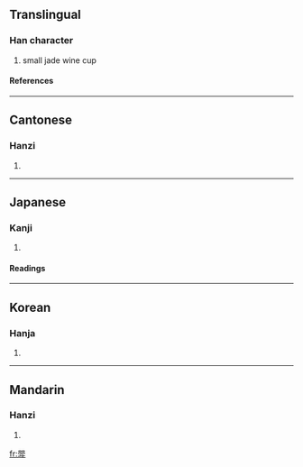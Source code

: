 ==Translingual==
===Han character===
{{Han char|rn=68|rad=斗|as=08|sn=12|four=6640<sub>2</sub>|canj=口口月卜十 (RRBYJ)}}
# small jade wine cup
====References====
{{Han ref|kx=0478.160|dkj=13512|dj=0837.020|hdz=32254.070|uh=659D|ud=26013|bh=D97A|bd=55674}}
----
==Cantonese==
===Hanzi===
{{yue-hanzi|jyut=|y=ga2}}
# {{defn|Cantonese}}
----
==Japanese==
===Kanji===
{{ja-kanji|grade=|rs=斗08}}
# {{defn|Japanese}} 
====Readings====
{{ja-readings|on=[[か]] (ka), [[け]] (ke)|kun=[[うつわ]] (utsuwa)}}
----
==Korean==
===Hanja===
{{ko-hanja|hangeul=가|eumhun=|rv=ga|mr=ka|y=ka}}
# {{defn|Korean}}
----
==Mandarin==
===Hanzi===
{{cmn-hanzi|pin=[[guǎn]] (guan3), [[jiǎ]] (jia3)|wg=kuan<sup>3</sup>, chia<sup>3</sup>}}
# {{defn|Mandarin}}

[[fr:斝]]